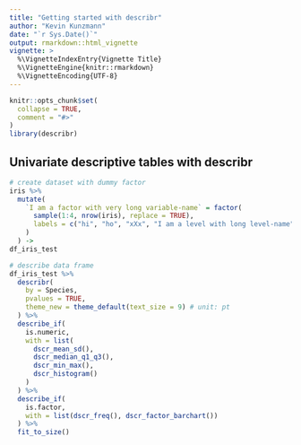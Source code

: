 ```yaml
---
title: "Getting started with describr"
author: "Kevin Kunzmann"
date: "`r Sys.Date()`"
output: rmarkdown::html_vignette
vignette: >
  %\VignetteIndexEntry{Vignette Title}
  %\VignetteEngine{knitr::rmarkdown}
  %\VignetteEncoding{UTF-8}
---
```


```r
knitr::opts_chunk$set(
  collapse = TRUE,
  comment = "#>"
)
library(describr)
```





## Univariate descriptive tables with describr

```r
# create dataset with dummy factor
iris %>%
  mutate(
    `I am a factor with very long variable-name` = factor(
      sample(1:4, nrow(iris), replace = TRUE),
      labels = c("hi", "ho", "xXx", "I am a level with long level-name")
    )
  ) ->
df_iris_test
```

```r
# describe data frame
df_iris_test %>%
  describr(
    by = Species, 
    pvalues = TRUE,
    theme_new = theme_default(text_size = 9) # unit: pt
  ) %>%
  describe_if(
    is.numeric,
    with = list(
      dscr_mean_sd(),
      dscr_median_q1_q3(),
      dscr_min_max(),
      dscr_histogram()
    )
  ) %>%
  describe_if(
    is.factor,
    with = list(dscr_freq(), dscr_factor_barchart())
  ) %>%
  fit_to_size()
```